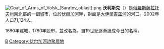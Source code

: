 {{Coord|52|03|N|47|23|E|type:city|display=title}}
[[File:Coat_of_Arms_of_Volsk_(Saratov_oblast).png|right]]
'''沃利斯克'''（{{lang-ru|Вольск}}）是[[俄羅斯|俄羅斯]][[薩拉托夫州|薩拉托夫州]]東北部的一個城市，位於[[伏爾加河|伏爾加河]]畔，對面是[[大伊爾吉茲河|大伊爾吉茲河]]的河口。2002年人口71,124人。

1690年建城，1780年設市，並改名為{{lang|ru|Волгск}}。自19世紀逐漸讀成今日的名稱。

{{薩拉托夫州城市}}
{{Authority control}}
[[Category:薩拉托夫州城市|В]]
[[Category:伏尔加河边聚居地|Category:伏尔加河边聚居地]]